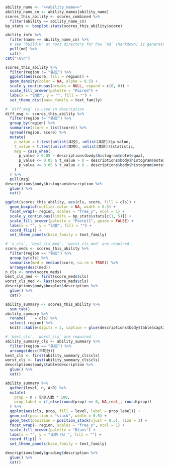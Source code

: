 ```r
ability_name <- "<<ability_name>>"
ability_name_cn <- ability_names[ability_name]
scores_this_ability <- scores_combined %>%
  filter(ability == ability_name_cn)
bp_stats <- boxplot.stats(scores_this_ability$score)
```

```r
ability_info %>%
  filter(name == ability_name_cn) %>%
  # see 'build.R' at root directory for how `md` (Markdown) is generated
  pull(md) %>%
  cat()
cat("\n\n")
```

```r
scores_this_ability %>%
  filter(region != "各班") %>%
  ggplot(aes(score, fill = region)) +
  geom_density(color = NA, alpha = 0.5) +
  scale_y_continuous(breaks = NULL, expand = c(0, 0)) +
  scale_fill_brewer(palette = "Paired") +
  labs(x = "分数", y = "", fill = "") +
  set_theme_dist(base_family = text_family)
```

```r
# `diff_msg` is used in description
diff_msg <- scores_this_ability %>% 
  filter(region != "各班") %>% 
  group_by(region) %>% 
  summarise(score = list(score)) %>% 
  spread(region, score) %>% 
  mutate(
    p_value = t.test(unlist(本校), unlist(本区))$p.value,
    t_value = t.test(unlist(本校), unlist(本区))$statistic,
    msg = case_when(
      p_value > 0.05 ~ descriptions$body$histogram$note$equal,
      p_value <= 0.05 & t_value > 0 ~ descriptions$body$histogram$note$large,
      p_value <= 0.05 & t_value < 0 ~ descriptions$body$histogram$note$small
    )
  ) %>% 
  pull(msg)
descriptions$body$histogram$description %>% 
  glue() %>% 
  cat()
```

```r
ggplot(scores_this_ability, aes(cls, score, fill = cls)) +
  geom_boxplot(outlier.color = NA, width = 0.5) +
  facet_wrap(~ region, scales = "free_y", ncol = 1) +
  scale_y_continuous(limits = bp_stats$stats[c(1, 5)]) +
  scale_fill_brewer(palette = "Pastel1", guide = FALSE) +
  labs(x = "", y = "分数", fill = "") +
  coord_flip() +
  set_theme_panels(base_family = text_family)
```

```r
# `n_cls`, `best_cls_med`, `worst_cls_med` are required
score_meds <- scores_this_ability %>% 
  filter(region == "各班") %>% 
  group_by(cls) %>% 
  summarise(med = median(score, na.rm = TRUE)) %>% 
  arrange(desc(med))
n_cls <- nrow(score_meds)
best_cls_med <- first(score_meds$cls)
worst_cls_med <- last(score_meds$cls)
descriptions$body$boxplot$description %>% 
  glue() %>% 
  cat()
```

```r
ability_summary <- scores_this_ability %>%
  sum_tab()
ability_summary %>%
  rename(` ` = cls) %>%
  select(-region) %>%
  knitr::kable(digits = 2, caption = glue(descriptions$body$table$caption))
```

```r
# `best_cls`, `worst_cls` are required
ability_summary_cls <- ability_summary %>% 
  filter(region == "各班") %>% 
  arrange(desc(平均分))
best_cls <- first(ability_summary_cls$cls)
worst_cls <- last(ability_summary_cls$cls)
descriptions$body$table$description %>% 
  glue() %>% 
  cat()
```

```r
ability_summary %>%
  gather(level, n, A:D) %>%
  mutate(
    prop = n / 实测人数 * 100,
    prop_label = if_else(round(prop) == 0, NA_real_, round(prop))
  ) %>%
  ggplot(aes(cls, prop, fill = level, label = prop_label)) +
  geom_col(position = "stack", width = 0.5) +
  geom_text(position = position_stack(vjust = 0.5), size = 3) +
  facet_wrap(~ region, scales = "free_y", ncol = 1) +
  scale_fill_brewer(palette = "Blues") +
  labs(x = "", y = "比例（%）", fill = "") +
  coord_flip() +
  set_theme_panels(base_family = text_family)
```

```r
descriptions$body$grading$description %>% 
  glue() %>% 
  cat()
```
